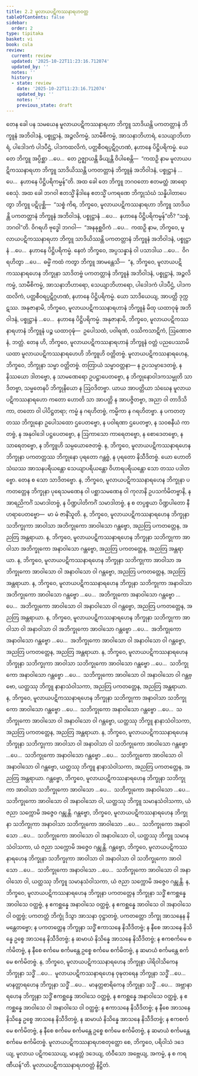 ```yaml
---
title: 2.2 မူလာယပဋိကဿနာရဟဝတ္တ
tableOfContents: false
sidebar:
  order: 2
type: tipitaka
basket: vi
book: cula
review:
  current: review
  updated: '2025-10-22T11:23:16.712074'
  updated_by: ''
  notes: ''
  history:
  - state: review
    date: '2025-10-22T11:23:16.712074'
    updated_by: ''
    notes: ''
    previous_state: draft
---
```



<ReviewStatus review={frontmatter.review} showDetails={true} />

<HypothesisAnnotation frontmatter={frontmatter} />

<DynamicBreadcrumb />

<Division number="86" book="cula" e="ch" v="4" p="88">

<Paragraph number="407" book="cula">
တေန ခေါ ပန သမယေန မူလာယပဋိကဿနာရဟာ ဘိက္ခူ သာဒိယန္တိ ပကတတ္တာနံ ဘိက္ခူနံ အဘိဝါဒနံ, ပစ္စုဋ္ဌာနံ, အဉ္ဇလိကမ္မံ, သာမီစိကမ္မံ, အာသနာဘိဟာရံ, သေယျာဘိဟာရံ, ပါဒေါဒကံ ပါဒပီဌံ, ပါဒကထလိကံ, ပတ္တစီဝရပ္ပဋိဂ္ဂဟဏံ, နဟာနေ ပိဋ္ဌိပရိကမ္မံ. ယေ တေ ဘိက္ခူ အပ္ပိစ္ဆာ …ပေ…  တေ ဥဇ္ဈာယန္တိ ခိယျန္တိ ဝိပါစေန္တိ—  “ကထဉှိ နာမ မူလာယပဋိကဿနာရဟာ ဘိက္ခူ သာဒိယိဿန္တိ ပကတတ္တာနံ ဘိက္ခူနံ အဘိဝါဒနံ, ပစ္စုဋ္ဌာနံ …ပေ…  နဟာနေ ပိဋ္ဌိပရိကမ္မန်”တိ. အထ ခေါ တေ ဘိက္ခူ ဘဂဝတော ဧတမတ္ထံ အာရောစေသုံ.
</Paragraph>

<Paragraph number="408" book="cula">
အထ ခေါ ဘဂဝါ ဧတသ္မိံ နိဒါနေ ဧတသ္မိံ ပကရဏေ ဘိက္ခုသံဃံ သန္နိပါတာပေတွာ ဘိက္ခူ ပဋိပုစ္ဆိ—  “သစ္စံ ကိရ, ဘိက္ခဝေ, မူလာယပဋိကဿနာရဟာ ဘိက္ခူ သာဒိယန္တိ ပကတတ္တာနံ ဘိက္ခူနံ အဘိဝါဒနံ, ပစ္စုဋ္ဌာနံ …ပေ…  နဟာနေ ပိဋ္ဌိပရိကမ္မန်”တိ? “သစ္စံ, ဘဂဝါ”တိ. ဝိဂရဟိ ဗုဒ္ဓေါ ဘဂဝါ—  “အနနုစ္ဆဝိကံ …ပေ…  ကထဉှိ နာမ, ဘိက္ခဝေ, မူလာယပဋိကဿနာရဟာ ဘိက္ခူ သာဒိယိဿန္တိ ပကတတ္တာနံ ဘိက္ခူနံ အဘိဝါဒနံ, ပစ္စုဋ္ဌာနံ …ပေ…  နဟာနေ ပိဋ္ဌိပရိကမ္မံ. နေတံ ဘိက္ခဝေ, အပ္ပသန္နာနံ ဝါ ပသာဒါယ …ပေ…  ဝိဂရဟိတွာ …ပေ…  ဓမ္မိံ ကထံ ကတွာ ဘိက္ခူ အာမန္တေသိ—  “န, ဘိက္ခဝေ, မူလာယပဋိကဿနာရဟေန ဘိက္ခုနာ သာဒိတဗ္ဗံ ပကတတ္တာနံ ဘိက္ခူနံ အဘိဝါဒနံ, ပစ္စုဋ္ဌာနံ, အဉ္ဇလိကမ္မံ, သာမီစိကမ္မံ, အာသနာဘိဟာရော, သေယျာဘိဟာရော, ပါဒေါဒကံ ပါဒပီဌံ, ပါဒကထလိကံ, ပတ္တစီဝရပ္ပဋိဂ္ဂဟဏံ, နဟာနေ ပိဋ္ဌိပရိကမ္မံ. ယော သာဒိယေယျ, အာပတ္တိ ဒုက္ကဋဿ. အနုဇာနာမိ, ဘိက္ခဝေ, မူလာယပဋိကဿနာရဟာနံ ဘိက္ခူနံ မိထု ယထာဝုဍ္ဎံ အဘိဝါဒနံ, ပစ္စုဋ္ဌာနံ …ပေ…  နဟာနေ ပိဋ္ဌိပရိကမ္မံ. အနုဇာနာမိ, ဘိက္ခဝေ, မူလာယပဋိကဿနာရဟာနံ ဘိက္ခူနံ ပဉ္စ ယထာဝုဍ္ဎံ—  ဥပေါသထံ, ပဝါရဏံ, ဝဿိကသာဋိကံ, ဩဏောဇနံ, ဘတ္တံ. တေန ဟိ, ဘိက္ခဝေ, မူလာယပဋိကဿနာရဟာနံ ဘိက္ခူနံ ဝတ္တံ ပညပေဿာမိ ယထာ မူလာယပဋိကဿနာရဟေဟိ ဘိက္ခူဟိ ဝတ္တိတဗ္ဗံ.
</Paragraph>

</Division>
<Division number="87" book="cula" e="ch" v="4" p="89">

<Paragraph number="409" book="cula">
မူလာယပဋိကဿနာရဟေန, ဘိက္ခဝေ, ဘိက္ခုနာ သမ္မာ ဝတ္တိတဗ္ဗံ. တတြာယံ သမ္မာဝတ္တနာ—
</Paragraph>

<Paragraph number="410" book="cula">
န ဥပသမ္ပာဒေတဗ္ဗံ, န နိဿယော ဒါတဗ္ဗော, န သာမဏေရော ဥပဋ္ဌာပေတဗ္ဗော, န ဘိက္ခုနောဝါဒကသမ္မုတိ သာဒိတဗ္ဗာ, သမ္မတေနပိ ဘိက္ခုနိယော န ဩဝဒိတဗ္ဗာ. ယာယ အာပတ္တိယာ သံဃေန မူလာယပဋိကဿနာရဟော ကတော ဟောတိ သာ အာပတ္တိ န အာပဇ္ဇိတဗ္ဗာ, အညာ ဝါ တာဒိသိကာ, တတော ဝါ ပါပိဋ္ဌတရာ; ကမ္မံ န ဂရဟိတဗ္ဗံ, ကမ္မိကာ န ဂရဟိတဗ္ဗာ. န ပကတတ္တဿ ဘိက္ခုနော ဥပေါသထော ဌပေတဗ္ဗော, န ပဝါရဏာ ဌပေတဗ္ဗာ, န သဝစနီယံ ကာတဗ္ဗံ, န အနုဝါဒေါ ပဋ္ဌပေတဗ္ဗော, န ဩကာသော ကာရေတဗ္ဗော, န စောဒေတဗ္ဗော, န သာရေတဗ္ဗော, န ဘိက္ခူဟိ သမ္ပယောဇေတဗ္ဗံ.
</Paragraph>

<Paragraph number="411" book="cula">
န, ဘိက္ခဝေ, မူလာယပဋိကဿနာရဟေန ဘိက္ခုနာ ပကတတ္တဿ ဘိက္ခုနော ပုရတော ဂန္တဗ္ဗံ, န ပုရတော နိသီဒိတဗ္ဗံ. ယော ဟောတိ သံဃဿ အာသနပရိယန္တော သေယျာပရိယန္တော ဝိဟာရပရိယန္တော သော တဿ ပဒါတဗ္ဗော. တေန စ သော သာဒိတဗ္ဗော.
</Paragraph>

<Paragraph number="412" book="cula">
န, ဘိက္ခဝေ, မူလာယပဋိကဿနာရဟေန ဘိက္ခုနာ ပကတတ္တေန ဘိက္ခုနာ ပုရေသမဏေန ဝါ ပစ္ဆာသမဏေန ဝါ ကုလာနိ ဥပသင်္ကမိတဗ္ဗာနိ, န အာရညိကင်္ဂံ သမာဒါတဗ္ဗံ, န ပိဏ္ဍပါတိကင်္ဂံ သမာဒါတဗ္ဗံ, န စ တပ္ပစ္စယာ ပိဏ္ဍပါတော နီဟရာပေတဗ္ဗော—  မာ မံ ဇာနိံသူတိ.
</Paragraph>

<Paragraph number="413" book="cula">
န, ဘိက္ခဝေ, မူလာယပဋိကဿနာရဟေန ဘိက္ခုနာ သဘိက္ခုကာ အာဝါသာ အဘိက္ခုကော အာဝါသော ဂန္တဗ္ဗော, အညတြ ပကတတ္တေန, အညတြ အန္တရာယာ.
</Paragraph>

<Paragraph number="414" book="cula">
န, ဘိက္ခဝေ, မူလာယပဋိကဿနာရဟေန ဘိက္ခုနာ သဘိက္ခုကာ အာဝါသာ အဘိက္ခုကော အနာဝါသော ဂန္တဗ္ဗော, အညတြ ပကတတ္တေန, အညတြ အန္တရာယာ.
</Paragraph>

<Paragraph number="415" book="cula">
န, ဘိက္ခဝေ, မူလာယပဋိကဿနာရဟေန ဘိက္ခုနာ သဘိက္ခုကာ အာဝါသာ အဘိက္ခုကော အာဝါသော ဝါ အနာဝါသော ဝါ ဂန္တဗ္ဗော, အညတြ ပကတတ္တေန, အညတြ အန္တရာယာ.
</Paragraph>

<Paragraph number="416" book="cula">
န, ဘိက္ခဝေ, မူလာယပဋိကဿနာရဟေန ဘိက္ခုနာ သဘိက္ခုကာ အနာဝါသာ အဘိက္ခုကော အာဝါသော ဂန္တဗ္ဗော …ပေ…  အဘိက္ခုကော အနာဝါသော ဂန္တဗ္ဗော …ပေ…  အဘိက္ခုကော အာဝါသော ဝါ အနာဝါသော ဝါ ဂန္တဗ္ဗော, အညတြ ပကတတ္တေန, အညတြ အန္တရာယာ.
</Paragraph>

<Paragraph number="417" book="cula">
န, ဘိက္ခဝေ, မူလာယပဋိကဿနာရဟေန ဘိက္ခုနာ သဘိက္ခုကာ အာဝါသာ ဝါ အနာဝါသာ ဝါ အဘိက္ခုကော အာဝါသော ဂန္တဗ္ဗော …ပေ…  အဘိက္ခုကော အနာဝါသော ဂန္တဗ္ဗော …ပေ…  အဘိက္ခုကော အာဝါသော ဝါ အနာဝါသော ဝါ ဂန္တဗ္ဗော, အညတြ ပကတတ္တေန, အညတြ အန္တရာယာ.
</Paragraph>

<Paragraph number="418" book="cula">
န, ဘိက္ခဝေ, မူလာယပဋိကဿနာရဟေန ဘိက္ခုနာ သဘိက္ခုကာ အာဝါသာ သဘိက္ခုကော အာဝါသော ဂန္တဗ္ဗော …ပေ…  သဘိက္ခုကော အနာဝါသော ဂန္တဗ္ဗော …ပေ…  သဘိက္ခုကော အာဝါသော ဝါ အနာဝါသော ဝါ ဂန္တဗ္ဗော, ယတ္ထဿု ဘိက္ခူ နာနာသံဝါသကာ, အညတြ ပကတတ္တေန, အညတြ အန္တရာယာ.
</Paragraph>

<Paragraph number="419" book="cula">
န, ဘိက္ခဝေ, မူလာယပဋိကဿနာရဟေန ဘိက္ခုနာ သဘိက္ခုကာ အနာဝါသာ သဘိက္ခုကော အာဝါသော ဂန္တဗ္ဗော …ပေ…  သဘိက္ခုကော အနာဝါသော ဂန္တဗ္ဗော …ပေ…  သဘိက္ခုကော အာဝါသော ဝါ အနာဝါသော ဝါ ဂန္တဗ္ဗော, ယတ္ထဿု ဘိက္ခူ နာနာသံဝါသကာ, အညတြ ပကတတ္တေန, အညတြ အန္တရာယာ.
</Paragraph>

<Paragraph number="420" book="cula">
န, ဘိက္ခဝေ, မူလာယပဋိကဿနာရဟေန ဘိက္ခုနာ သဘိက္ခုကာ အာဝါသာ ဝါ အနာဝါသာ ဝါ သဘိက္ခုကော အာဝါသော ဂန္တဗ္ဗော …ပေ…  သဘိက္ခုကော အနာဝါသော ဂန္တဗ္ဗော …ပေ…  သဘိက္ခုကော အာဝါသော ဝါ အနာဝါသော ဝါ ဂန္တဗ္ဗော, ယတ္ထဿု ဘိက္ခူ နာနာသံဝါသကာ, အညတြ ပကတတ္တေန, အညတြ အန္တရာယာ.
</Paragraph>

<Paragraph number="421" book="cula">
ဂန္တဗ္ဗော, ဘိက္ခဝေ, မူလာယပဋိကဿနာရဟေန ဘိက္ခုနာ သဘိက္ခုကာ အာဝါသာ သဘိက္ခုကော အာဝါသော …ပေ…  သဘိက္ခုကော အနာဝါသော …ပေ…  သဘိက္ခုကော အာဝါသော ဝါ အနာဝါသော ဝါ, ယတ္ထဿု ဘိက္ခူ သမာနသံဝါသကာ, ယံ ဇညာ သက္ကောမိ အဇ္ဇေဝ ဂန္တုန္တိ.
</Paragraph>

<Paragraph number="422" book="cula">
ဂန္တဗ္ဗော, ဘိက္ခဝေ, မူလာယပဋိကဿနာရဟေန ဘိက္ခုနာ သဘိက္ခုကာ အနာဝါသာ သဘိက္ခုကော အာဝါသော …ပေ…  သဘိက္ခုကော အနာဝါသော …ပေ…  သဘိက္ခုကော အာဝါသော ဝါ အနာဝါသော ဝါ, ယတ္ထဿု ဘိက္ခူ သမာနသံဝါသကာ, ယံ ဇညာ သက္ကောမိ အဇ္ဇေဝ ဂန္တုန္တိ.
</Paragraph>

<Paragraph number="423" book="cula">
ဂန္တဗ္ဗော, ဘိက္ခဝေ, မူလာယပဋိကဿနာရဟေန ဘိက္ခုနာ သဘိက္ခုကာ အာဝါသာ ဝါ အနာဝါသာ ဝါ သဘိက္ခုကော အာဝါသော …ပေ…  သဘိက္ခုကော အနာဝါသော …ပေ…  သဘိက္ခုကော အာဝါသော ဝါ အနာဝါသော ဝါ, ယတ္ထဿု ဘိက္ခူ သမာနသံဝါသကာ, ယံ ဇညာ သက္ကောမိ အဇ္ဇေဝ ဂန္တုန္တိ.
</Paragraph>

<Paragraph number="424" book="cula">
န, ဘိက္ခဝေ, မူလာယပဋိကဿနာရဟေန ဘိက္ခုနာ ပကတတ္တေန ဘိက္ခုနာ သဒ္ဓိံ ဧကစ္ဆန္နေ အာဝါသေ ဝတ္ထဗ္ဗံ, န ဧကစ္ဆန္နေ အနာဝါသေ ဝတ္ထဗ္ဗံ, န ဧကစ္ဆန္နေ အာဝါသေ ဝါ အနာဝါသေ ဝါ ဝတ္ထဗ္ဗံ; ပကတတ္တံ ဘိက္ခုံ ဒိသွာ အာသနာ ဝုဋ္ဌာတဗ္ဗံ, ပကတတ္တော ဘိက္ခု အာသနေန နိမန္တေတဗ္ဗော; န ပကတတ္တေန ဘိက္ခုနာ သဒ္ဓိံ ဧကာသနေ နိသီဒိတဗ္ဗံ; န နီစေ အာသနေ နိသိန္နေ ဥစ္စေ အာသနေ နိသီဒိတဗ္ဗံ; န ဆမာယံ နိသိန္နေ အာသနေ နိသီဒိတဗ္ဗံ; န ဧကစင်္ကမေ စင်္ကမိတဗ္ဗံ, န နီစေ စင်္ကမေ စင်္ကမန္တေ ဥစ္စေ စင်္ကမေ စင်္ကမိတဗ္ဗံ, န ဆမာယံ စင်္ကမန္တေ စင်္ကမေ စင်္ကမိတဗ္ဗံ.
</Paragraph>

<Paragraph number="425" book="cula">
န, ဘိက္ခဝေ, မူလာယပဋိကဿနာရဟေန ဘိက္ခုနာ ပါရိဝါသိကေန ဘိက္ခုနာ သဒ္ဓိံ …ပေ…  မူလာယပဋိကဿနာရဟေန ဝုဍ္ဎတရေန ဘိက္ခုနာ သဒ္ဓိံ …ပေ…  မာနတ္တာရဟေန ဘိက္ခုနာ သဒ္ဓိံ …ပေ…  မာနတ္တစာရိကေန ဘိက္ခုနာ သဒ္ဓိံ …ပေ…  အဗ္ဘာနာရဟေန ဘိက္ခုနာ သဒ္ဓိံ ဧကစ္ဆန္နေ အာဝါသေ ဝတ္ထဗ္ဗံ, န ဧကစ္ဆန္နေ အနာဝါသေ ဝတ္ထဗ္ဗံ, န ဧကစ္ဆန္နေ အာဝါသေ ဝါ အနာဝါသေ ဝါ ဝတ္ထဗ္ဗံ; န ဧကာသနေ နိသီဒိတဗ္ဗံ; န နီစေ အာသနေ နိသိန္နေ ဥစ္စေ အာသနေ နိသီဒိတဗ္ဗံ, န ဆမာယံ နိသိန္နေ အာသနေ နိသီဒိတဗ္ဗံ; န ဧကစင်္ကမေ စင်္ကမိတဗ္ဗံ, န နီစေ စင်္ကမေ စင်္ကမန္တေ ဥစ္စေ စင်္ကမေ စင်္ကမိတဗ္ဗံ, န ဆမာယံ စင်္ကမန္တေ စင်္ကမေ စင်္ကမိတဗ္ဗံ.
</Paragraph>

<Paragraph number="426" book="cula">
မူလာယပဋိကဿနာရဟစတုတ္ထော စေ, ဘိက္ခဝေ, ပရိဝါသံ ဒဒေယျ, မူလာယ ပဋိကဿေယျ, မာနတ္တံ ဒဒေယျ, တံဝီသော အဗ္ဘေယျ, အကမ္မံ, န စ ကရဏီယန်”တိ.

</Paragraph>
</Division>

<Paragraph number="427" type="center" book="cula">
မူလာယပဋိကဿနာရဟဝတ္တံ နိဋ္ဌိတံ.
</Paragraph>